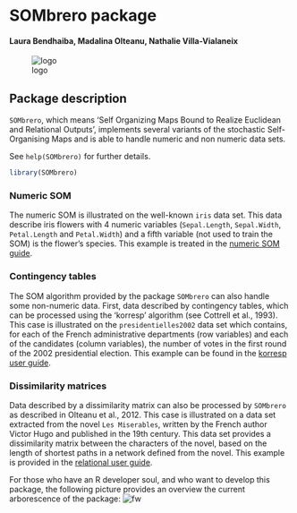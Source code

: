 <!--
%\VignetteEngine{knitr}
%\VignetteIndexEntry{SOMbrero package}
%\VignettePackage{SOMbrero}
-->

# SOMbrero package

#### Laura Bendhaiba, Madalina Olteanu, Nathalie Villa-Vialaneix

![logo](./sombrero.png)

## Package description

```SOMbrero```, which means 'Self Organizing Maps Bound to Realize Euclidean 
and Relational Outputs', implements several variants of the stochastic
Self-Organising Maps and is able to handle numeric and non numeric data sets.

See ```help(SOMbrero)``` for further details.

```r
library(SOMbrero)
```

### Numeric SOM

The numeric SOM is illustrated on the well-known ```iris``` data set. This data
describe iris flowers with 4 numeric variables
(```Sepal.Length```, ```Sepal.Width```, ```Petal.Length```
and ```Petal.Width```) and a fifth variable (not used to train the SOM) is the
flower's species. This example is treated in the
[numeric SOM guide](./doc-numericSOM.html).


### Contingency tables

The SOM algorithm provided by the package ```SOMbrero``` can also handle some
non-numeric data. First, data described by contingency tables, which can be 
processed using the 'korresp' algorithm (see Cottrell et al., 1993). This case 
is illustrated on the ```presidentielles2002``` data set which contains, for 
each of the French administrative departments (row variables) and each of the
candidates (column variables), the number of votes in the first round of the 
2002 presidential election. This example can be found in the
[korresp user guide](./doc-korrespSOM.html).


### Dissimilarity matrices

Data described by a dissimilarity matrix can also be processed by ```SOMbrero```
as described in Olteanu et al., 2012. This case is illustrated on a data set
extracted from the novel ```Les Miserables```, written by the French author 
Victor Hugo and published in the 19th century. This data set provides a
dissimilarity matrix between the characters of the novel, based on the length
of shortest paths in a network defined from the novel. This example is provided
in the [relational user guide](./doc-relationalSOM.html).


For those who have an R developer soul, and who want to develop this package, 
the following picture provides an overview the current arborescence of the
package:
![fw](./foodweb.png)